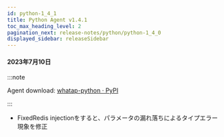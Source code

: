 ```yaml
---
id: python-1_4_1
title: Python Agent v1.4.1
toc_max_heading_level: 2
pagination_next: release-notes/python/python-1_4_0
displayed_sidebar: releaseSidebar
---
```


#### 2023年7月10日

:::note

Agent download: [whatap-python · PyPI](https://pypi.org/project/whatap-python/1.4.1/)

:::

-   <Status>Fixed</Status>Redis injectionをすると、パラメータの漏れ落ちによるタイプエラー現象を修正
